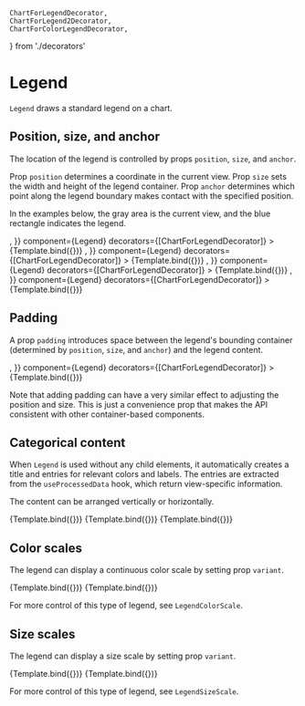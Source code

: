     ChartForLegendDecorator,
    ChartForLegend2Decorator,
    ChartForColorLegendDecorator,
} from './decorators'

# Legend

<Meta title="Core/Components/Legend" />

`Legend` draws a standard legend on a chart.

<ArgsTable of={Legend} />

## Position, size, and anchor

The location of the legend is controlled by props `position`, `size`, and `anchor`.

Prop `position` determines a coordinate in the current view. Prop `size` sets the width and height of the legend container. Prop `anchor` determines which point along the legend boundary makes contact with the specified position.

In the examples below, the gray area is the current view, and the blue rectangle indicates the legend.

<Canvas>
    <Story
        name="right, anchored middle-left"
        args={{
            position: [240, 70],
            size: [60, 80],
            units: 'absolute',
            anchor: [0, 0.5],
            children: <Surface style={{ fill: '#aabbee' }} />,
        }}
        component={Legend}
        decorators={[ChartForLegendDecorator]}
    >
        {Template.bind({})}
    </Story>
    <Story
        name="bottom-right, anchored bottom-left"
        args={{
            position: [240, 140],
            size: [60, 80],
            units: 'absolute',
            anchor: [0, 1],
            children: <Surface style={{ fill: '#aabbee' }} />,
        }}
        component={Legend}
        decorators={[ChartForLegendDecorator]}
    >
        {Template.bind({})}
    </Story>
    <Story
        name="bottom-right, anchored bottom-right"
        args={{
            position: [240, 140],
            size: [60, 80],
            units: 'absolute',
            anchor: [1, 1],
            children: <Surface style={{ fill: '#aabbee' }} />,
        }}
        component={Legend}
        decorators={[ChartForLegendDecorator]}
    >
        {Template.bind({})}
    </Story>
    <Story
        name="bottom, anchored top"
        args={{
            position: [120, 140],
            size: [140, 60],
            units: 'absolute',
            anchor: [0.5, 0],
            children: <Surface style={{ fill: '#aabbee' }} />,
        }}
        component={Legend}
        decorators={[ChartForLegendDecorator]}
    >
        {Template.bind({})}
    </Story>
</Canvas>

## Padding

A prop `padding` introduces space between the legend's bounding container (determined by `position`, `size`, and `anchor`) and the legend content.

<Canvas>
    <Story
        name="right, with padding"
        args={{
            position: [240, 70],
            size: [60, 80],
            units: 'absolute',
            anchor: [0, 0.5],
            padding: [0, 12, 0, 12],
            children: <Surface style={{ fill: '#aabbee' }} />,
        }}
        component={Legend}
        decorators={[ChartForLegendDecorator]}
    >
        {Template.bind({})}
    </Story>
</Canvas>

Note that adding padding can have a very similar effect to adjusting the position and size. This is just a convenience prop that makes the API consistent with other container-based components.

## Categorical content

When `Legend` is used without any child elements, it automatically creates a title and entries for relevant colors and labels. The entries are extracted from the `useProcessedData` hook, which return view-specific information.

The content can be arranged vertically or horizontally.

<Canvas>
    <Story
        name="list, vertical"
        args={{
            position: [240, 0],
            size: [60, 80],
            units: 'absolute',
            anchor: [0, 0],
            padding: [0, 8, 0, 8],
            itemSize: [80, 24],
            itemPadding: [2, 2, 2, 2],
            title: 'Legend title',
        }}
        component={Legend}
        decorators={[ChartForLegend2Decorator]}
    >
        {Template.bind({})}
    </Story>
    <Story
        name="list, horizontal 1"
        args={{
            position: [0, 0],
            size: [240, 70],
            units: 'absolute',
            anchor: [0, 1],
            padding: [6, 0, 6, 0],
            itemSize: [80, 24],
            firstOffset: [-80, 24],
            itemPadding: [2, 2, 2, 2],
            horizontal: true,
            title: 'Legend title',
        }}
        component={Legend}
        decorators={[ChartForLegend2Decorator]}
    >
        {Template.bind({})}
    </Story>
    <Story
        name="list, horizontal 2"
        args={{
            position: [0, 140],
            size: [240, 60],
            units: 'absolute',
            anchor: [0, 0],
            padding: [16, 0, 0, 0],
            itemSize: [70, 20],
            itemPadding: [2, 2, 2, 2],
            firstOffset: [0, 0],
            horizontal: true,
            title: 'Legend: ',
        }}
        component={Legend}
        decorators={[ChartForLegend2Decorator]}
    >
        {Template.bind({})}
    </Story>
</Canvas>

## Color scales

The legend can display a continuous color scale by setting prop `variant`.

<Canvas>
    <Story
        name="colors, vertical"
        args={{
            variant: 'color',
            position: [240, 0],
            size: [60, 100],
            units: 'absolute',
            anchor: [0, 0],
            padding: [0, 8, 0, 8],
            itemSize: [80, 24],
            itemPadding: [2, 2, 2, 2],
            title: 'Legend title',
            scaleSize: [12, 80],
            firstOffset: [0, 10],
        }}
        component={Legend}
        decorators={[ChartForColorLegendDecorator]}
    >
        {Template.bind({})}
    </Story>
    <Story
        name="colors, horizontal"
        args={{
            variant: 'color',
            horizontal: true,
            position: [120, 180],
            padding: [10, 0, 10, 0],
            size: [120, 60],
            units: 'absolute',
            anchor: [0.5, 0],
            itemSize: [90, 24],
            itemPadding: [2, 2, 2, 2],
            title: 'Legend title',
            scaleSize: [120, 12],
            firstOffset: [-90, 20],
        }}
        component={Legend}
        decorators={[ChartForColorLegendDecorator]}
    >
        {Template.bind({})}
    </Story>
</Canvas>

For more control of this type of legend, see `LegendColorScale`.

## Size scales

The legend can display a size scale by setting prop `variant`.

<Canvas>
    <Story
        name="sizes, vertical"
        args={{
            variant: 'size',
            position: [220, 0],
            size: [60, 100],
            units: 'absolute',
            anchor: [0, 0],
            padding: [0, 8, 0, 8],
            itemSize: [80, 20],
            itemPadding: [2, 2, 2, 2],
            title: 'Legend title',
            firstOffset: [0, 10],
            symbolStyle: { stroke: '#222222', strokeWidth: 1 },
            sizeTicks: [25, 50, 75],
        }}
        component={Legend}
        decorators={[ChartForColorLegendDecorator]}
    >
        {Template.bind({})}
    </Story>
    <Story
        name="sizes, horizontal"
        args={{
            variant: 'size',
            horizontal: true,
            position: [0, 140],
            padding: [10, 0, 10, 0],
            size: [120, 60],
            units: 'absolute',
            anchor: [0, 0],
            itemSize: [26, 80],
            itemPadding: [4, 4, 4, 4],
            title: 'Legend title',
            firstOffset: [-26, 18],
            symbolStyle: { stroke: '#222222', strokeWidth: 1 },
            labelStyle: { textAnchor: 'middle', alignmentBaseline: 'hanging' },
            sizeTicks: [25, 50, 75],
        }}
        component={Legend}
        decorators={[ChartForColorLegendDecorator]}
    >
        {Template.bind({})}
    </Story>
</Canvas>

For more control of this type of legend, see `LegendSizeScale`.
